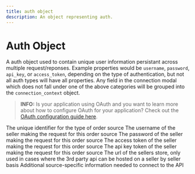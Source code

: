 ```yaml
---
title: auth object
description: An object representing auth.
---
```


Auth Object
===============================================
A auth object used to contain unique user information persistant across multiple request/reponses.
Example properties would be `username`, `password`, `api_key`, or `access_token`, depending on the type of authentication, but not all auth types will have all properties.
Any field in the connection modal which does not fall under one of the above categories will be grouped into the `connection_context` object.

> **INFO:** Is your application using OAuth and you want to learn more about how to configure OAuth for your application? Check out the [OAuth configuration guide here]().


<Reference>

  <Field name="order_source_api_code" type="string">
    <Description>
      The unique identifier for the type of order source
    </Description>
  </Field>

  <Field name="username" type="string" required={false}>
    <Description>
      The username of the seller making the request for this order source
    </Description>
  </Field>

  <Field name="password" type="string" required={false}>
    <Description>
      The password of the seller making the request for this order source
    </Description>
  </Field>

  <Field name="access_token" type="string" required={false}>
    <Description>
      The access token of the seller making the request for this order source
    </Description>
  </Field>

  <Field name="api_key" type="string" required={false}>
    <Description>
      The api key token of the seller making the request for this order source
    </Description>
  </Field>

  <Field name="url" type="string" required={false}>
    <Description>
      The url of the sellers store, only used in cases where the 3rd party api can be hosted on a seller by seller basis
    </Description>
  </Field>

  <Field name="connection_context" type="object" required={false}>
    <Description>
      Additional source-specific information needed to connect to the API
    </Description>
  </Field>

</Reference>
